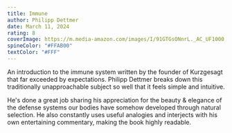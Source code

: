 ```yaml
---
title: Immune
author: Philipp Dettmer
date: March 11, 2024
rating: 8
coverImage: https://m.media-amazon.com/images/I/91GTGsONnrL._AC_UF1000,1000_QL80_.jpg
spineColor: "#FFAB00"
textColor: "#FFF"
---
```


An introduction to the immune system written by the founder of Kurzgesagt that far exceeded by expectations. Philipp Dettmer breaks down this traditionally unapproachable subject so well that it feels simple and intuitive.

He's done a great job sharing his appreciation for the beauty & elegance of the defense systems our bodies have somehow developed through natural selection. He also constantly uses useful analogies and interjects with his own entertaining commentary, making the book highly readable.
